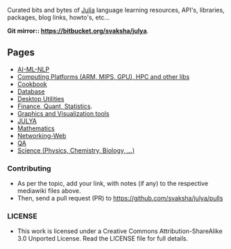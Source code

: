 Curated bits and bytes of [https://github.com/JuliaLang Julia] language learning resources, API's, libraries, packages, blog links, howto's, etc...

'''Git mirror:: [https://bitbucket.org/svaksha/julya https://bitbucket.org/svaksha/julya]'''.

== Pages ==
* [https://github.com/svaksha/julya/blob/master/AI-ML-NLP.mediawiki AI-ML-NLP]
* [https://github.com/svaksha/julya/blob/master/Computing-Platform.mediawiki Computing Platforms (ARM, MIPS, GPU), HPC and other libs]
* [https://github.com/svaksha/julya/blob/master/Cookbook.mediawiki Cookbook]
* [https://github.com/svaksha/julya/blob/master/Database.mediawiki Database]
* [https://github.com/svaksha/julya/blob/master/Desktop-Utilities.mediawiki Desktop Utilities]
* [https://github.com/svaksha/julya/blob/master/Finance.mediawiki Finance, Quant, Statistics].
* [https://github.com/svaksha/julya/blob/master/Graphics-Visualization Graphics and Visualization tools]
* [https://github.com/svaksha/julya/blob/master/JULYA.mediawiki JULYA]
* [https://github.com/svaksha/julya/blob/master/Mathematics.mediawiki Mathematics]
* [https://github.com/svaksha/julya/blob/master/Networking-Web.mediawiki Networking-Web]
* [https://github.com/svaksha/julya/blob/master/QA.mediawiki QA]
* [https://github.com/svaksha/julya/blob/master/Science.mediawiki Science (Physics, Chemistry, Biology, ...)]


=== Contributing ===
* As per the topic, add your link, with notes (if any) to the respective mediawiki files above.
* Then, send a pull request (PR) to https://github.com/svaksha/julya/pulls


=== LICENSE ===
* This work is licensed under a Creative Commons Attribution-ShareAlike 3.0 Unported License. Read the LICENSE file for full details.



